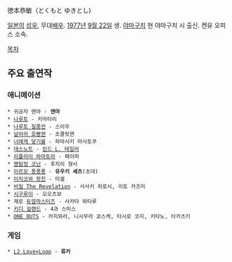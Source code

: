 徳本恭敏（とくもと ゆきとし)

[[일본]]의 [[성우]], 무대[[배우]]. [[1977년]] [[9월 22일]] 생. [[야마구치]] 현 야마구치 시 출신. 켄유 오피스 소속.

[[목차]]

== 주요 출연작 ==
=== 애니메이션 ===
 * 귀공자 엔마 - '''엔마'''
 * [[나루토|나루토]] - 카마타리
 * [[나루토|나루토 질풍전]] - 스이우
 * [[날아라 호빵맨]] - 초콜릿맨
 * [[너에게 닿기를]] - 하마사키 마사토쿠
 * [[데스노트]] - [[린드 L. 테일러]]
 * [[하마토라|리플라이 하마토라]] - 페이퍼
 * [[명탐정 코난]] - 후지이 형사
 * [[미르모 퐁퐁퐁]] - '''유우키 세츠'''(초대)
 * [[미치코와 핫친]] - 미겔
 * [[비밀#s-4|비밀 The Revelation]] - 사사키 히로시, 이토 카즈미
 * [[시구루이]] - 오오츠보
 * 제로 [[듀얼마스터즈]] - 사카타 와타루
 * [[키디 걸랜드]] - 4과 스미스
 * [[ONE OUTS]] - 카지와라, 니시무라 쿄스케, 타시로 코지, 키타노, 타카츠키

=== 게임 ===
 * [[L2 Love×Loop]] - '''류카'''
